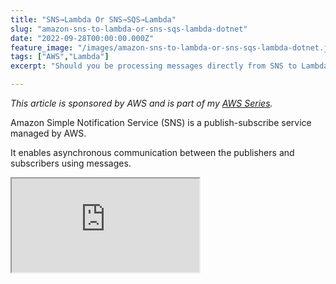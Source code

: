 ```yaml
---
title: "SNS→Lambda Or SNS→SQS→Lambda"
slug: "amazon-sns-to-lambda-or-sns-sqs-lambda-dotnet"
date: "2022-09-28T00:00:00.000Z"
feature_image: "/images/amazon-sns-to-lambda-or-sns-sqs-lambda-dotnet.jpg"
tags: ["AWS","Lambda"]
excerpt: "Should you be processing messages directly from SNS to Lambda or via an SQS Queue? Learn the disadvantages of directly processing messages from SNS and how you can solve those by introducing an SQS Queue in the middle."

---
```


_This article is sponsored by AWS and is part of my [AWS Series](/blog/tag/aws/)._

Amazon Simple Notification Service (SNS) is a publish-subscribe service managed by AWS.

It enables asynchronous communication between the publishers and subscribers using messages.

<div>
<iframe src="https://www.youtube.com/embed/pBo2YLuPvCk" />
</div>

In an earlier blog post, we learned [how to use AWS Lambda Functions to process messages coming into SNS](/posts/amazon-sns-lambda-trigger-dotnet/). I highly recommend checking out if you are new to SNS and Lambda Triggers.

In this post, we will see some of the disadvantages of processing messages directly from an SNS and learn how introducing an SQS in the middle solves some of them.

We will learn,

```sql
*   Disadvantages of directly processing messages from SNS → Lambda
*   Connecting SNS → SQS → Lambda
*   Advantages of Processing Messages From SNS → SQS → Lambda
```

Disadvantages of directly processing messages from SNS → Lambda
---------------------------------------------------------------

As long as the messages are processed successfully and the Lambda trigger configuration is valid, processing messages directly from an SNS using Lambda Trigger works fine.

Amazon SNS delivers messages asynchronously to Lambda, which means it does not wait for Lambda to return after execution. Lambda is responsible for ensuring the message is processed successfully.

[

Amazon SNS and AWS Lambda Triggers in .NET

Learn how to process SNS messages from AWS Lambda Function. We will learn how to set up and trigger a .NET Lambda Function using SNS, understand scaling and lambda concurrency and how to handle exceptions when processing messages.

![](/images/favicon.ico)Rahul NathRahul Pulikkot Nath

![](/images/amazon-sns-lambda-triggers-dotnet.jpg)

](/posts/amazon-sns-lambda-trigger-dotnet)

Not everything below is a disadvantage for all scenarios, but they can be if not handled in your application scenario. So, evaluate the pros and cons of subscribing directly from an SNS Topic.

Here are the main disadvantages when processing messages directly from SNS.

```sql
*   SNS Delivers messages asynchronously, and Lambda is responsible for handling errors/retries.
*   For stale SNS subscriptions, SNS retries are lost after a few retries.
*   Lambda DLQ needs to be handled separately.
*   No Batching is available when processing messages from SNS.
*   No control on Lambda Concurrency, messages are processed one by one as soon as they arrive.
```

In cases of exceptions in processing, the messages get retried depending on the Asynchronous configuration set on the Lambda Function. By default, it retries two times and is discarded. If a DLQ is setup, it needs to be monitored and processed separately to the SNS.

Connecting SNS → SQS → Lambda
-----------------------------

Let’s see how we can process messages from SNS by introducing an SQS in the middle. We will then see the advantages of processing messages this way.

SNS supports different protocols for Subscription, and SQS is one of them. Navigate to SNS → Topic → Create Subscription, which prompts a new window to enter the Subscriber details.

Select SQS as the protocol and provide the ARN details in the Endpoint.

If you want the raw message coming into the SNS to be delivered as is to the SQS, make sure to ‘_Enable raw message delivery_’. If unticked, you will get an SNS Record type inside your SQS message payload and will contain the additional SNS metadata ( including the Subject and other attributes).

Based on your application scenario, you can enable this option. For this post, I have enabled raw message delivery.

![Add SQS as the protocol for the SNS Subscription and enter the ARN  details into the Queue. Make sure to enable raw message delivery if you want the message as it is delivered to the Queue.](/images/sns-sqs-create-subscription.jpg)

Additionally, you can specify a Filter Policy if you want to filter the messages sent to the Queue. You can also set up a DLQ in case this SQS subscription becomes stale (if someone accidentally deletes the original SQS queue).

I cover these configuration details in detail in my post on [Amazon SNS and AWS Lambda Triggers](/posts/amazon-sns-lambda-trigger-dotnet/).

Once you have created the Subscription, we need to update the Access Policy for the SQS to allow SQS to send messages to the Queue.

For this, navigate to the SQS → Access policy and click Edit.

![Edit the SQS access policy to allow SNS to send messages to the Queue. Make sure to add this when creating a Subscription from SNS → SQS.](/images/sns-sqs-access-policy.jpg)

Add the access policy statement, as shown below, to allow SNS the _sqs:SendMessage_ Action to send messages to the SQS. Make sure to replace the Resource with the SQS ARN details and specify the SNS ARN to allow only one specific SNS to send messages.


```html
{
   "Effect":"Allow",
   "Principal":{
      "Service":"sns.amazonaws.com"
   },
   "Action":"sqs:SendMessage",
   "Resource":"<SQS ARN>",
   "Condition":{
      "ArnEquals":{
         "aws:SourceArn":"<SNS ARN>"
      }
   }
}
```

Once added, our subscription is all ready to go. You can test by publishing a new message to the SNS Topic, and it will automatically be sent to the SQS Queue.

AWS Lambda Function can process messages from SQS Queue.

[

Amazon SQS and AWS Lambda Triggers in .NET

Learn how to process SQS messages from AWS Lambda Function. We will learn how to set up and trigger a .NET Lambda Function using SQS and the various configurations associated.

![](/images/favicon.ico)Rahul NathRahul Pulikkot Nath

![](/images/amazon-sqs-lambda-triggers-dotnet.jpg)

](/posts/amazon-sqs-lambda-trigger-dotnet)

Advantages of Processing Messages From SNS → SQS → Lambda
---------------------------------------------------------

Amazon SQS invokes the Lambda Function synchronously. This means it waits for a response from the Lambda Function. Only if it’s a successful response is the message removed from the Queue. Otherwise, the message reappears in the Queue based on the `VisiblityTimeout,` and the Maximum receives setting value.

```bash
*   On errors in processing, the message is replaced into the Queue. [You can move these messages to a DLQ and Re-drive these messages](/posts/amazon-sqs-lambda-trigger-exception-handling-dotnet/) back into the original queue for reprocessing.
*   SQS allows Batch delivery of messages, so you can save on the cost of the number of Lambda functions to run. Along with batch delivery, you can also [enable batch error processing](/posts/amazon-sqs-lambda-trigger-exception-handling-dotnet/) so that only messages that error out in a batch is retried.
*   You can control the Lambda concurrency, and you run fewer Lambda instances with batching.
*   SQS supports `BatchWindow`, so you can [wait for messages to queue up](/posts/amazon-sqs-lambda-trigger-dotnet/) before starting to processing.
*   Messages stay in the Queue if there are no consumers (for a max of 2 weeks).
```

If the messages are critical for the application, then processing them through an SQS is more reliable than processing messages directly from SNS. With SQS, you can also have a single flow for processing and error monitoring. You can also optimize the cost of Lambda functions by batching and processing more records at a time.

I hope this helps you understand and choose between different options when processing messages from SNS.

### Additional Reading

```bash
*   [AWS SNS Events: SNS to Lambda vs SNS to SQS to Lambda](https://aws.plainenglish.io/aws-sns-to-lambda-vs-sns-to-sqs-to-lambda-788d4cc96f34)
*   [Amazon SNS and AWS Lambda Triggers in .NET](/posts/amazon-sns-lambda-trigger-dotnet/)
*   [Amazon SQS and AWS Lambda Triggers in .NET](/posts/amazon-sqs-lambda-trigger-dotnet/)
*   [How to Handle Exceptions When Processing SQS Messages in .NET Lambda Function](/posts/amazon-sqs-lambda-trigger-exception-handling-dotnet/)
```
